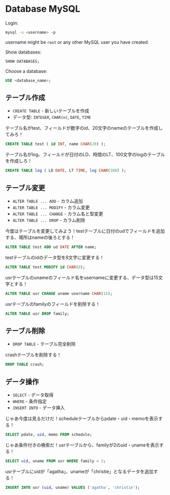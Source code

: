 # Database MySQL

Login:

```sh
mysql -u <username> -p
```

username might be `root` or any other MySQL user you have created.

Show databases:

```sql
SHOW DATABASES;
```

Choose a database:

```sql
USE <database_name>;
```


## テーブル作成

- `CREATE TABLE` - 新しいテーブルを作成
- データ型: `INTEGER`, `CHAR(n)`, `DATE`, `TIME`

テーブル名がtest、フィールドが数字のid、20文字のnameのテーブルを作成してみろ！

```sql
CREATE TABLE test ( id INT, name CHAR(20) );
```

テーブル名がlog、フィールドが日付のLD、時間のLT、100文字のlogのテーブルを作成しろ！

```sql
CREATE TABLE log ( LD DATE, LT TIME, log CHAR(100) );
```

## テーブル変更

- `ALTER TABLE ... ADD` - カラム追加
- `ALTER TABLE ... MODIFY` - カラム変更
- `ALTER TABLE ... CHANGE` - カラム名と型変更
- `ALTER TABLE ... DROP` - カラム削除

今度はテーブルを変更してみよう！testテーブルに日付のudでフィールドを追加する、場所はnameの後ろとする！

```sql
ALTER TABLE test ADD ud DATE AFTER name;
```

testテーブルのidのデータ型を8文字に変更する！

```sql
ALTER TABLE test MODIFY id CHAR(8);
```

usrテーブルのunameのフィールド名をusernameに変更する、データ型は15文字とする！

```sql
ALTER TABLE usr CHANGE uname username CHAR(15);
```

usrテーブルのfamilyのフィールドを削除する！

```sql
ALTER TABLE usr DROP family;
```

## テーブル削除

- `DROP TABLE` - テーブル完全削除

crashテーブルを削除する！

```sql
DROP TABLE crash;
```

## データ操作

- `SELECT` - データ取得
- `WHERE` - 条件指定
- `INSERT INTO` - データ挿入

じゃあ今度は見るだけだ！scheduleテーブルからpdate・uid・memoを表示する！

```sql
SELECT pdate, uid, memo FROM schedule;
```

じゃあ条件付きの検索だ！usrテーブルから、familyが2のuid・unameを表示する！

```sql
SELECT uid, uname FROM usr WHERE family = 2;
```

usrテーブルにuidが「agatha」、unameが「christie」となるデータを追加する！

```sql
INSERT INTO usr (uid, uname) VALUES ('agatha', 'christie');
```

